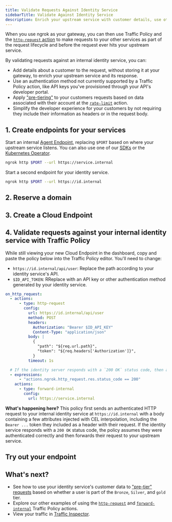 ```yaml
---
title: Validate Requests Against Identity Service
sidebarTitle: Validate Against Identity Service
description: Enrich your upstream service with customer details, use other authentication methods, and simplify developer experience by adding identity logic to your gateway through an HTTP request.
---
```





When you use ngrok as your gateway, you can then use Traffic Policy and the [`http-request` action](/traffic-policy/actions/http-request) to make requests to your other services as part of the request lifecycle and before the request ever hits your upstream service.

By validating requests against an internal identity service, you can:

- Add details about a customer to the request, without storing it at your gateway, to enrich your upstream service and its response.
- Use an authentication method not currently supported by a Traffic Policy action, like API keys you've provisioned through your API's developer portal.
- Apply ["pre-tiering"](/traffic-policy/actions/rate-limit) to your customers requests based on data associated with their account at the [`rate-limit`](/traffic-policy/actions/rate-limit) action.
- Simplify the developer experience for your customers by not requiring they include their information as headers or in the request body.

## 1. Create endpoints for your services

Start an internal [Agent Endpoint](/universal-gateway/agent-endpoints/), replacing `$PORT` based on where your upstream service listens.
You can also use one of our [SDKs](/agent-sdks) or the [Kubernetes Operator](/k8s).

```bash
ngrok http $PORT --url https://service.internal
```

Start a second endpoint for your identity service.

```bash
ngrok http $PORT --url https://id.internal
```

## 2. Reserve a domain

<ReserveDomain />

## 3. Create a Cloud Endpoint

<CloudEndpoint />

## 4. Validate requests against your internal identity service with Traffic Policy

While still viewing your new Cloud Endpoint in the dashboard, copy and paste the policy below into the Traffic Policy editor.
You'll need to change:

- `https://id.internal/api/user`: Replace the path according to your identity service's API.
- `$ID_API_TOKEN`: RReplace with an API key or other authentication method generated by your identity service.

```yaml
on_http_request:
  - actions:
      - type: http-request
        config:
          url: https://id.internal/api/user
          method: POST
          headers:
            Authorization: "Bearer $ID_API_KEY"
            Content-Type: "application/json"
          body: |
            {
              "path": "${req.url.path}",
              "token": "${req.headers['Authorization']}",
            }
          timeout: 1s

  # If the identity server responds with a `200 OK` status code, then assume the user is authenticated and their request should continue
  - expressions:
      - "actions.ngrok.http_request.res.status_code == 200"
    actions:
      - type: forward-internal
        config:
          url: https://service.internal


```

**What's happening here?**
This policy first sends an authenticated HTTP request to your internal identity service at `https://id.internal` with a body containing a few attributes injected with CEL interpolation, including the `Bearer ...` token they included as a header with their request.
If the identity service responds with a `200 OK` status code, the policy assumes they were authenticated correctly and then forwards their request to your upstream service.

## Try out your endpoint

<TryOut />

## What's next?

- See how to use your identity service's customer data to ["pre-tier" requests](/universal-gateway/examples/pre-tier-requests) based on whether a user is part of the `Bronze`, `Silver`, and `gold` tier.
- Explore our other examples of using the [`http-request`](/traffic-policy/actions/http-request/#examples) and [`forward-internal`](/traffic-policy/actions/forward-internal/#examples) Traffic Policy actions.
- View your traffic in [Traffic Inspector](https://dashboard.ngrok.com/traffic-inspector).

<Back />
